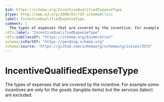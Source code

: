 ```yaml
---
$id: https://schema.org/IncentiveQualifiedExpenseType
$type: http://www.w3.org/2000/01/rdf-schema#Class
label: IncentiveQualifiedExpenseType
comment: |
  The types of expenses that are covered by the incentive. For example some incentives are only for the goods (tangible items) but the services (labor) are excluded.
rdfs:label: "IncentiveQualifiedExpenseType"
rdfs:subClassOf: "https://schema.org/Enumeration"
schema:isPartOf: "https://pending.schema.org"
schema:source: "https://github.com/schemaorg/schemaorg/issues/3572"
---
```


# IncentiveQualifiedExpenseType

The types of expenses that are covered by the incentive. For example some incentives are only for the goods (tangible items) but the services (labor) are excluded.

